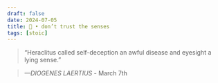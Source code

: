 ```yaml
---
draft: false 
date: 2024-07-05
title: 🗿 • don’t trust the senses
tags: [stoic]
---
```


>  “Heraclitus called self-deception an awful disease and eyesight a lying sense.”

> *—DIOGENES LAERTIUS* - March 7th
